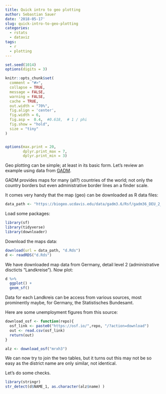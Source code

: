 ```yaml
---
title: Quick intro to geo plotting
author: Sebastian Sauer
date: '2018-05-17'
slug: quick-intro-to-geo-plotting
categories:
  - rstats
  - dataviz
tags:
  - r
  - plotting
---
```


```r
set.seed(1014)
options(digits = 3)

knitr::opts_chunk$set(
  comment = "#>",
  collapse = TRUE,
  message = FALSE,
  warning = FALSE,
  cache = TRUE,
  out.width = "70%",
  fig.align = 'center',
  fig.width = 6,
  fig.asp =  0.4,  #0.618,  # 1 / phi
  fig.show = "hold",
  size = "tiny"
)


options(max.print = 20,
        dplyr.print_max = 7,
        dplyr.print_min = 3)

```


Geo plotting can be simple; at least in its basic form. Let's review an example using data from [GADM](https://gadm.org/index.html).

GADM provides maps for many (all?) countries of the world; not only the country borders but even administrative border lines an a finder scale.

It comes very handy that the map (geo) can be downloaded as R data files:

```r
data_path <- "https://biogeo.ucdavis.edu/data/gadm3.6/Rsf/gadm36_DEU_2_sf.rds"
```

Load some packages:


```r
library(sf)
library(tidyverse)
library(downloader)
```


Download the maps data:

```r
download(url = data_path, "d.Rds")
d <- readRDS("d.Rds")
```


We have downloaded map data from Germany, detail level 2 (administrative discticts "Landkreise"). Now plot:

```r
d %>% 
  ggplot() + 
  geom_sf()
```


Data for each Landkreis can be access from various sources, most prominently maybe, for Germany, the Statistisches Bundesamt.

Here are some unemployment figures from this source:

```r
download_osf <- function(repo){
  osf_link <- paste0("https://osf.io/",repo, "/?action=download")
  out <- read.csv(osf_link)
  return(out)
}

alz <- download_osf("mrxh3")
```

We can now try to join the two tables, but it turns out this may not be so easy as the district name are only similar, not identical.

Let's do some checks.

```r
library(stringr)
str_detect(d$NAME_1, as.character(alz$name) )
```

